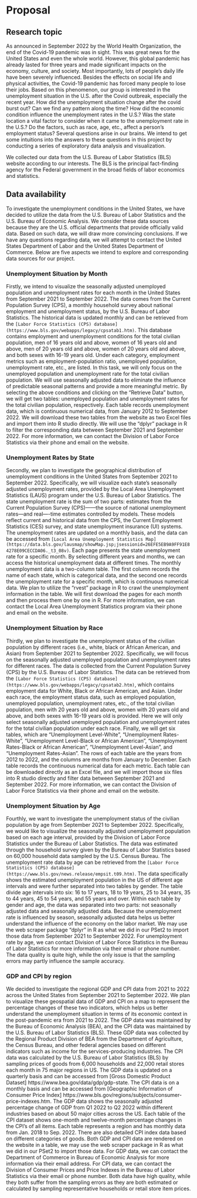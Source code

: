 # Proposal

## Research topic
As announced in September 2022 by the World Health Organization, the end of the Covid-19 pandemic was in sight. This was great news for the United States and even the whole world. However, this global pandemic has already lasted for three years and made significant impacts on the economy, culture, and society. Most importantly, lots of people’s daily life have been severely influenced. Besides the effects on social life and physical activities, the Covid-19 pandemic has forced many people to lose their jobs. Based on this phenomenon, our group is interested in the unemployment situation in the U.S. after the Covid outbreak, especially the recent year. How did the unemployment situation change after the covid burst out? Can we find any pattern along the time? How did the economic condition influence the unemployment rates in the U.S.? Was the state location a vital factor to consider when it came to the unemployment rate in the U.S.? Do the factors, such as race, age, etc., affect a person’s employment status? Several questions arise in our brains. We intend to get some intuitions into the answers to these questions in this project by conducting a series of exploratory data analysis and visualization. 

We collected our data from the U.S. Bureau of Labor Statistics (BLS) website according to our interests. The BLS is the principal fact-finding agency for the Federal government in the broad fields of labor economics and statistics. 

## Data availability

To investigate the unemployment conditions in the United States, we have decided to utilize the data from the U.S. Bureau of Labor Statistics and the U.S. Bureau of Economic Analysis. We consider these data sources because they are the U.S. official departments that provide officially valid data. Based on such data, we will draw more convincing conclusions. If we have any questions regarding data, we will attempt to contact the United States Department of Labor and the United States Department of Commerce. Below are five aspects we intend to explore and corresponding data sources for our project. 

### Unemployment Situation by Month

Firstly, we intend to visualize the seasonally adjusted unemployed population and unemployment rates for each month in the United States from September 2021 to September 2022. The data comes from the Current Population Survey (CPS), a monthly household survey about national employment and unemployment status, by the U.S. Bureau of Labor Statistics. The historical data is updated monthly and can be retrieved from the `[Labor Force Statistics (CPS) database] (https://www.bls.gov/webapps/legacy/cpsatab1.htm)`. This database contains employment and unemployment conditions for the total civilian population, men of 16 years old and above, women of 16 years old and above, men of 20 years old and above, women of 20 years old and above, and both sexes with 16-19 years old. Under each category, employment metrics such as employment-population ratio, unemployed population, unemployment rate, etc., are listed. In this task, we will only focus on the unemployed population and unemployment rate for the total civilian population. We will use seasonally adjusted data to eliminate the influence of predictable seasonal patterns and provide a more meaningful metric. By selecting the above conditions and clicking on the “Retrieve Data” button, we will get two tables: unemployed population and unemployment rates for the total civilian population, respectively. Each table records unemployment data, which is continuous numerical data, from January 2012 to September 2022. We will download these two tables from the website as two Excel files and import them into R studio directly. We will use the “dplyr” package in R to filter the corresponding data between September 2021 and September 2022. For more information, we can contact the Division of Labor Force Statistics via their phone and email on the website. 


### Unemployment Rates by State

Secondly, we plan to investigate the geographical distribution of unemployment conditions in the United States from September 2021 to September 2022. Specifically, we will visualize each state's seasonally adjusted unemployment rates, provided by the Local Area Unemployment Statistics (LAUS) program under the U.S. Bureau of Labor Statistics. The state unemployment rate is the sum of two parts: estimates from the Current Population Survey (CPS)——the source of national unemployment rates—and real—-time estimates controlled by models. These models reflect current and historical data from the CPS, the Current Employment Statistics (CES) survey, and state unemployment insurance (UI) systems. The unemployment rates are updated on a monthly basis, and the data can be accessed from `[Local Area Unemployment Statistics Map] (https://data.bls.gov/lausmap/showMap.jsp;jsessionid=26EFE5EB9A9FF91E84278E09CECCDA06._t3_08v)`. Each page presents the state unemployment rate for a specific month. By selecting different years and months, we can access the historical unemployment data at different times. The monthly unemployment data is a two-column table. The first column records the name of each state, which is categorical data, and the second one records the unemployment rate for a specific month, which is continuous numerical data. We plan to utilize the "rvest" package in R to crawl the unemployment information in the table. We will first download the pages for each month and then process them one by one in R. For more information, we can contact the Local Area Unemployment Statistics program via their phone and email on the website. 

### Unemployment Situation by Race

Thirdly, we plan to investigate the unemployment status of the civilian population by different races (i.e., white, black or African American, and Asian) from September 2021 to September 2022. Specifically, we will focus on the seasonally adjusted unemployed population and unemployment rates for different races. The data is collected from the Current Population Survey (CPS) by the U.S. Bureau of Labor Statistics. The data can be retrieved from the `[Labor Force Statistics (CPS) database] (https://www.bls.gov/webapps/legacy/cpsatab2.htm)`, which contains employment data for White, Black or African American, and Asian. Under each race, the employment status data, such as employed population, unemployed population, unemployment rates, etc., of the total civilian population, men with 20 years old and above, women with 20 years old and above, and both sexes with 16-19 years old is provided. Here we will only select seasonally adjusted unemployed population and unemployment rates for the total civilian population under each race. Finally, we will get six tables, which are “Unemployment Level-White”, “Unemployment Rates-White”, “Unemployment Level-Black or African American”, “Unemployment Rates-Black or African American”, “Unemployment Level-Asian”, and “Unemployment Rates-Asian”. The rows of each table are the years from 2012 to 2022, and the columns are months from January to December. Each table records the continuous numerical data for each metric. Each table can be downloaded directly as an Excel file, and we will import those six files into R studio directly and filter data between September 2021 and September 2022. For more information, we can contact the Division of Labor Force Statistics via their phone and email on the website. 

### Unemployment Situation by Age

Fourthly, we want to investigate the unemployment status of the civilian population by age from September 2021 to September 2022. Specifically, we would like to visualize the seasonally adjusted unemployment population based on each age interval, provided by the Division of Labor Force Statistics under the Bureau of Labor Statistics. The data was estimated through the household survey given by the Bureau of Labor Statistics based on 60,000 household data sampled by the U.S. Census Bureau. The unemployment rate data by age can be retrieved from the `[Labor Force Statistics (CPS) database] (https://www.bls.gov/news.release/empsit.t09.htm)`. The data specifically shows the estimated unemployment population in the US of different age intervals and were further separated into two tables by gender. The table divide age intervals into six: 16 to 17 years, 18 to 19 years, 25 to 34 years, 35 to 44 years, 45 to 54 years, and 55 years and over. Within each table by gender and age, the data was separated into two parts: not seasonally adjusted  data and seasonally adjusted data. Because the unemployment rate is influenced by season, seasonally adjusted data helps us better understand the influence of the economy on the labor market. We may use the web scraper package “dplyr” in R as what we did in our PSet2 to import those data from September 2021 to September 2022. For unemployment rate by age, we can contact Division of Labor Force Statistics in the Bureau of Labor Statistics for more information via their email or phone number. The data quality is quite high, while the only issue is that the sampling errors may partly influence the sample accuracy.

### GDP and CPI by region

We decided to investigate the regional GDP and CPI data from 2021 to 2022 across the United States from September 2021 to September 2022. We plan to visualize these geospatial data of GDP and CPI on a map to represent the percentage changes of these two indicators, which helps us better understand the unemployment situation in terms of its economic context in the post-pandemic era from 2021 to 2022. The GDP data was maintained by the Bureau of Economic Analysis (BEA), and the CPI data was maintained by the U.S. Bureau of Labor Statistics (BLS). These GDP data was collected by the Regional Product Division of BEA from the Department of Agriculture, the Census Bureau, and other federal agencies based on different indicators such as income for the services-producing industries. The CPI data was calculated by the U.S. Bureau of Labor Statistics (BLS) by sampling prices of goods from 6,000 households and 22,000 retail stores each month in 75 major regions in US. The GDP data is updated on a quarterly basis and can be accessed from [Gross Domestic Product Dataset] https://www.bea.gov/data/gdp/gdp-state. The CPI data is on a monthly basis and can be accessed from [Geographic Information of Consumer Price Index] https://www.bls.gov/regions/subjects/consumer-price-indexes.htm. The GDP data shows the seasonally adjusted percentage change of GDP from Q1 2022 to Q2 2022 within different industries based on about 50 major cities across the US. Each table of the CPI dataset shows one-month and twelve-month percentage changes in the CPI’s of all items. Each table represents a region and has monthly data from Jan. 2018 to Sep. 2022. There are also detailed CPI index data based on different categories of goods. Both GDP and CPI data are rendered on the website in a table, we may use the web scraper package in R as what we did in our PSet2 to import those data. For GDP data, we can contact the Department of Commerce in Bureau of Economic Analysis for more information via their email address. For CPI data, we can contact the Division of Consumer Prices and Price Indexes in the Bureau of Labor Statistics via their email or phone number. Both data have high quality, while they both suffer from the sampling errors as they are both estimated or calculated by sampling representative households or retail store item prices. 



